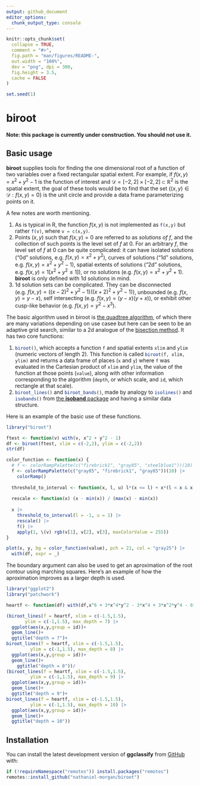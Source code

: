 ```yaml
---
output: github_document
editor_options: 
  chunk_output_type: console
---
```


<!-- README.md is generated from README.Rmd. Please edit that file -->

```r
knitr::opts_chunk$set(
  collapse = TRUE,
  comment = "#>",
  fig.path = "man/figures/README-",
  out.width = "100%",
  dev = "png", dpi = 300,
  fig.height = 3.5, 
  cache = FALSE
)
```

```r
set.seed(1)
```

# biroot

**Note: this package is currently under construction. You should not use it.**
<!-- extends [**ggplot2**](https://github.com/tidyverse/ggplot2) providing -->
<!-- functions to visualize the decision spaces of classification and clustering methods. -->
<!-- **ggclassify** currently includes the functions `geom_classify()` and `geom_classify_boundary()` for plotting the classification regions through filling in the regions, or outlining the resulting -->
<!-- boundaries respectively. -->

## Basic usage

**biroot** supplies tools for finding the one dimensional root of a function of two variables over a fixed rectangular spatial extent. For example, if $f(x,y) = x^{2} + y^{2} - 1$ is the function of interest and $\mathcal{D} = [-2,2] \times [-2,2] \subset \mathbb{R}^{2}$ is the spatial extent, the goal of these tools would be to find that the set $\{(x,y) \in \mathcal{D}: f(x,y) = 0\}$ is the unit circle and provide a data frame parameterizing points on it. 

A few notes are worth mentioning.

1. As is typical in R, the function $f(x,y)$ is not implemented as `f(x,y)`{.R} but rather `f(v)`{.R}, where `v = c(x,y)`{.R}.
2. Points $(x,y)$ such that $f(x,y) = 0$ are referred to as *solutions of $f$*, and the collection of such points is the level set of $f$ at $0$. For an arbitrary $f$, the level set of $f$ at $0$ can be quite complicated: it can have isolated solutions ("0d" solutions, e.g. $f(x,y) = x^{2} + y^{2}$), curves of solutions ("1d" solutions, e.g. $f(x,y) = x^{2} + y^{2} - 1$), spatial extents of solutions ("2d" solutions, e.g. $f(x,y) = 1[x^{2} + y^{2} \leq 1]$), or no solutions (e.g. $f(x,y) = x^{2} + y^{2} + 1$). **biroot** is only defined with 1d solutions in mind.
3. 1d solution sets can be complicated. They can be disconnected (e.g. $f(x,y) = ((x-2)^{2} + y^{2} - 1)((x+2)^{2} + y^{2} - 1)$), unbounded (e.g. $f(x,y) = y - x$), self intersecting (e.g. $f(x,y) = (y-x)(y+x)$), or exhibit other cusp-like behavior (e.g. $f(x,y) = y^{2} - x^{3}$).

The basic algorithm used in biroot is [the quadtree algorithm](https://en.wikipedia.org/wiki/Quadtree), of which there are many variations depending on use casee but here can be seen to be an adaptive grid search, similar to a 2d analogue of the [bisection method](https://en.wikipedia.org/wiki/Bisection_method). It has two core functions:

1. `biroot()`{.R}, which accepts a function `f`{.R} and spatial extents `xlim`{.R} and `ylim`{.R} (numeric vectors of length 2). This function is called `biroot(f, xlim, ylim)`{.R} and returns a data frame of places (`x`{.R} and `y`{.R}) where `f`{.R} was evaluated in the Cartesian product of `xlim`{.R} and `ylim`{.R}, the value of the function at those points (`value`{.R}), along with other information corresponding to the algorithm (`depth`{.R}, or which scale, and `id`{.R}, which rectangle at that scale).
2. `biroot_lines()`{.R} and `biroot_bands()`{.R}, made by analogy to `isolines()`{.R} and `isobands()`{.R} from [the **isoband** package](https://isoband.r-lib.org) and having a similar data structure.

Here is an example of the basic use of these functions.

```r
library("biroot")

ftest <- function(v) with(v, x^2 + y^2 - 1)
df <- biroot(ftest, xlim = c(-2,2), ylim = c(-2,2)) 
str(df)

color_function <- function(x) {
  # f <- colorRampPalette(c("firebrick1", "gray85", "steelblue1"))(10) |> 
  f <- colorRampPalette(c("gray85", "firebrick1", "gray85"))(10) |> 
    colorRamp()
  
  threshold_to_interval <- function(x, l, u) l*(x <= l) + x*(l < x & x < u) + u*(x >= u)
  
  rescale <- function(x) (x - min(x)) / (max(x) - min(x))
  
  x |> 
    threshold_to_interval(l = -1, u = 1) |> 
    rescale() |> 
    f() |> 
    apply(1, \(v) rgb(v[1], v[2], v[3], maxColorValue = 255))
}

plot(x, y, bg = color_function(value), pch = 21, col = "gray25") |> 
  with(df, expr = _)
```

The boundary argument can also be used to get an aproximation of the root contour
using marching squares. Here's an example of how the aproximation improves as
a larger depth is used.

```r
library("ggplot2")
library("patchwork")

heartf <- function(df) with(df,x^6 + 3*x^4*y^2 - 3*x^4 + 3*x^2*y^4 - 6*x^2*y^2 + 3*x^2 + y^6 - 3*y^4 + 3*y^2 - 1 - x^2*y^3)

(biroot_lines(f = heartf, xlim = c(-1.5,1.5),
       ylim = c(-1,1.5), max_depth = 7) |> 
  ggplot(aes(x,y,group = id))+
  geom_line()+
  ggtitle("depth = 7")+
biroot_lines(f = heartf, xlim = c(-1.5,1.5),
         ylim = c(-1,1.5), max_depth = 8) |> 
  ggplot(aes(x,y,group = id))+
  geom_line()+
    ggtitle("depth = 8"))/
(biroot_lines(f = heartf, xlim = c(-1.5,1.5),
         ylim = c(-1,1.5), max_depth = 9) |> 
  ggplot(aes(x,y,group = id))+
  geom_line()+
  ggtitle("depth = 9")+
biroot_lines(f = heartf, xlim = c(-1.5,1.5),
         ylim = c(-1,1.5), max_depth = 10) |> 
  ggplot(aes(x,y,group = id))+
  geom_line()+
  ggtitle("depth = 10"))
```



## Installation

You can install the latest development version of **ggclassify** from [GitHub](https://github.com/) with:

``` r
if (!requireNamespace("remotes")) install.packages("remotes")
remotes::install_github("nathaniel-morgan/biroot")
```



